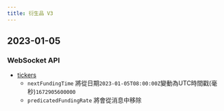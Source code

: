 ```yaml
---
title: 衍生品 V3
---
```


## 2023-01-05
### WebSocket API
* [tickers](../derivatives/ws-public/ticker)
  * `nextFundingTime` 將從日期`2023-01-05T08:00:00Z`變動為UTC時間戳(毫秒)`1672905600000`
  * `predicatedFundingRate` 將會從消息中移除